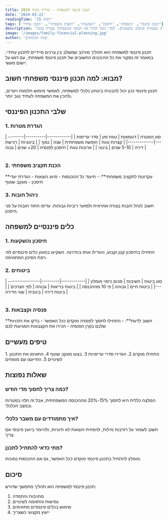 ```yaml
---
title: תכנון פיננסי למשפחה - מדריך מקיף 2024
date: '2024-03-22'
readingTime: '15 דקות'
tags: ['תכנון פיננסי', 'משפחה', 'חיסכון', 'השקעות', 'תקציב משפחתי', 'תכנון עתידי']
description: 'מדריך מקיף לתכנון פיננסי למשפחה - כולל תקצוב, חיסכון, השקעות, ביטוחים ותכנון עתידי. עם דוגמאות מעשיות וטיפים מקצועיים. למדו כיצד לנהל את הכסף המשפחתי בצורה נכונה.'
image: '/images/family-financial-planning.jpg'
author: 'צוות המומחים'
---
```



<Callout>
תכנון פיננסי למשפחה הוא תהליך מורכב שמשלב בין צרכים מיידיים לתכנון עתידי. במאמר זה נסקור את כל ההיבטים החשובים של תכנון פיננסי משפחתי, עם דגש על יישום מעשי.
</Callout>

## מבוא: למה תכנון פיננסי משפחתי חשוב?

<InfoBox>
תכנון פיננסי נכון יכול להבטיח ביטחון כלכלי למשפחה, לאפשר מימוש חלומות ויעדים, ולהכין את המשפחה לעתיד טוב יותר.
</InfoBox>

## שלבי התכנון הפיננסי

### 1. הגדרת מטרות
<Table>
| סוג המטרה | דוגמאות | טווח זמן | סדר עדיפות |
|------------|----------|-----------|-------------|
| קצרות טווח | חופשה משפחתית | שנה | נמוך |
| בינוניות | רכישת דירה | 5-10 שנים | בינוני |
| ארוכות טווח | חיסכון לפנסיה | 20+ שנים | גבוה |
</Table>

### 2. הכנת תקציב משפחתי
<InfoBox>
**עקרונות לתקציב משפחתי**:
- תיעוד כל ההכנסות
- סיווג הוצאות
- הגדרת יעדי חיסכון
- מעקב שוטף
</InfoBox>

### 3. ניהול חובות
<WarningBox>
חשוב לנהל חובות בצורה אחראית ולמזער ריביות גבוהות. עדיפו החזר חובות על פני חיסכון.
</WarningBox>

## כלים פיננסיים למשפחה

### 1. חיסכון והשקעות
<TipBox>
התחילו בחיסכון קטן וקבוע, והגדילו אותו בהדרגה. השקיעו במגוון כלים פיננסיים לפי רמת הסיכון המתאימה.
</TipBox>

### 2. ביטוחים
<Table>
| סוג ביטוח | חשיבות | סכום כיסוי מומלץ |
|------------|---------|-------------------|
| ביטוח חיים | גבוהה | פי 10 מההכנסה |
| ביטוח בריאות | גבוהה | לפי הצרכים |
| ביטוח דירה | בינונית | שווי הדירה |
</Table>

### 3. פנסיה וקצבאות
<InfoBox>
**חשוב לדעת**:
- התחילו לחסוך לפנסיה מוקדם ככל האפשר
- בדקו את הזכויות שלכם בקרן הפנסיה
- הכירו את הקצבאות המגיעות לכם
</InfoBox>

## טיפים מעשיים

<TipBox>
1. התחילו מוקדם
2. הגדירו סדרי עדיפויות
3. בצעו מעקב שוטף
4. התאימו את התכנון לשינויים
5. התייעצו עם מומחים
</TipBox>

## שאלות נפוצות

### כמה צריך לחסוך מדי חודש?
המלצה כללית היא לחסוך 15%-20% מההכנסה המשפחתית, אבל זה תלוי במטרות ובמצב הכלכלי.

### איך מתמודדים עם משבר כלכלי?
חשוב לשמור על רזרבות נזילות, להפחית הוצאות לא חיוניות, ולהיעזר ביועץ פיננסי אם צריך.

### מתי כדאי להתחיל לתכנן?
מומלץ להתחיל בתכנון פיננסי מוקדם ככל האפשר, גם אם ההכנסות נמוכות.

## סיכום

תכנון פיננסי למשפחה הוא תהליך מתמשך שדורש:
1. מחויבות והתמדה
2. גמישות והתאמה לשינויים
3. שימוש בכלים פיננסיים מתאימים
4. ייעוץ מקצועי כשצריך 